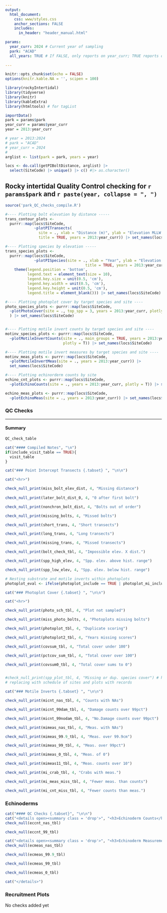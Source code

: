 ```yaml
---
output:
  html_document:
    css: www/styles.css
    anchor_sections: FALSE
    includes:
      in_header: "header_manual.html"

params:
  year_curr: 2024 # Current year of sampling
  park: "ACAD"
  all_years: TRUE # If FALSE, only reports on year_curr; TRUE reports on all years
  
---
```

```r
knitr::opts_chunk$set(echo = FALSE)
options(knitr.kable.NA = '', scipen = 100)
```

```r
library(rockyIntertidal)
library(tidyverse)
library(knitr)
library(kableExtra)
library(htmltools) # for tagList

importData()
park = params$park
year_curr = params$year_curr
year = 2013:year_curr

# year = 2013:2024
# park = "ACAD"
# year_curr = 2024
# 
arglist <- list(park = park, years = year)

locs <- do.call(getPIBoltDistance, arglist) |>
  select(SiteCode) |> unique() |> c() #|> as.character()
```

Rocky intertidal Quality Control checking for `r params$park` and `r paste(year, collapse = ", ")` {.tabset .tabset-pills}
---

```r
source('park_QC_checks_compile.R')
```

```r
#---- Plotting bolt elevation by distance -----
trans_contour_plots <- 
  purrr::map(locs$SiteCode, 
             ~plotPITransects(
               site = ., xlab = "Distance (m)", ylab = "Elevation MLLW (m)", 
               title = TRUE, years = 2013:year_curr)) |> set_names(locs$SiteCode)

#---- Plotting species by elevation -----
trans_species_plots <- 
  purrr::map(locs$SiteCode,
             ~plotPISpecies(site = ., xlab = "Year", ylab = "Elevation MLLW (m)", 
                                    title = TRUE, years = 2013:year_curr, facet = T) +
    theme(legend.position = 'bottom',
          legend.text = element_text(size = 10),
          legend.key.size = unit(0.5, 'cm'),
          legend.key.width = unit(0.5, 'cm'),
          legend.key.height = unit(0.5, 'cm'),
          legend.title = element_blank())) |> set_names(locs$SiteCode)

#---- Plotting photoplot cover by target species and site ----
photo_species_plots <- purrr::map(locs$SiteCode,
  ~plotPhotoCover(site = ., top_spp = 3, years = 2013:year_curr, plotly = T)                                
  ) |> set_names(locs$SiteCode)


#---- Plotting motile invert counts by target species and site ----
motinv_species_plots <- purrr::map(locs$SiteCode,
  ~plotMotileInvertCounts(site = ., main_groups = TRUE, years = 2013:year_curr, 
                          plotly = T)) |> set_names(locs$SiteCode)

#---- Plotting motile invert measures by target species and site ----
motinv_meas_plots <- purrr::map(locs$SiteCode,
  ~plotMotileInvertMeas(site = ., years = 2013:year_curr)) |> 
  set_names(locs$SiteCode)

#---- Plotting echinorderm counts by site
echino_cnt_plots <- purrr::map(locs$SiteCode,
  ~plotEchinoCounts(site = ., years = 2013:year_curr, plotly = T)) |> set_names(locs$SiteCode)

echino_meas_plots <- purrr::map(locs$SiteCode,
  ~plotEchinoMeas(site = ., years = 2013:year_curr)) |> set_names(locs$SiteCode)

```

### QC Checks {.tabset}

<hr>

#### Summary {.tabset}
```r
QC_check_table
```

```r
cat("#### Compiled Notes", "\n")
if(include_visit_table == TRUE){
  visit_table
}
```

```r
cat("### Point Intercept Transects {.tabset} ", "\n\n")

cat("<hr>")

check_null_print(miss_bolt_elev_dist, 4, "Missing distance")
  
check_null_print(later_bolt_dist_0, 4, "0 after first bolt")

check_null_print(nonchron_bolt_dist, 4, "Bolts out of order")

check_null_print(missing_bolts, 4, "Missed bolts")

check_null_print(short_trans, 4, "Short transects")

check_null_print(long_trans, 4, "Long transects")

check_null_print(missing_trans, 4, "Missed transects")

check_null_print(bolt_check_tbl, 4, "Impossible elev. X dist.")

check_null_print(spp_high_elev, 4, "Spp. elev. above hist. range")

check_null_print(spp_low_elev, 4, "Spp. elev. below hist. range")
```


```r
# Nesting substrate and motile inverts within photoplots
photoplot_eval <- ifelse(photoplot_include == TRUE | photoplot_mi_include == TRUE, TRUE, FALSE)
```

```r
cat("### Photoplot Cover {.tabset} ", "\n\n")

cat("<hr>")

check_null_print(photo_sch_tbl, 4, "Plot not sampled")

check_null_print(miss_photo_bolts, 4, "Photoplots missing bolts")

check_null_print(photoplot_tbl, 4, "Duplicate scoring")

check_null_print(photoplot2_tbl, 4, "Years missing scores")

check_null_print(covsum_tbl, 4, "Total cover under 100")

check_null_print(pctcov_sum_tbl, 4, "Total cover over 100")

check_null_print(covsum0_tbl, 4, "Total cover sums to 0")


#check_null_print(spp_plot_tbl, 4, "Missing or dup. species cover") # hard to make sense of this one; 
# replacing with schedule of sites and plots with records

```

```r
cat("### Motile Inverts {.tabset} ", "\n\n")

check_null_print(micnt_nas_tbl, 4, "Counts with NAs")

check_null_print(micnt_99dam_tbl, 4, "Damage counts over 99pct")

check_null_print(micnt_99nodam_tbl, 4, "No.Damage counts over 99pct")

check_null_print(mimeas_nas_tbl, 4, "Meas. with NAs")

check_null_print(mimeas_99.9_tbl, 4, "Meas. over 99.9cm")

check_null_print(mimeas_99_tbl, 4, "Meas. over 99pct")

check_null_print(mimeas_0_tbl, 4, "Meas. of 0")

check_null_print(mimeas11_tbl, 4, "Meas. counts over 10")

check_null_print(mi_crab_tbl, 4, "Crabs with meas.")

check_null_print(mi_meas_miss_tbl, 4, "Fewer meas. than counts")

check_null_print(mi_cnt_miss_tbl, 4, "Fewer counts than meas.")

```

### Echinoderms {.tabset}
```r
cat("#### QC Checks {.tabset}", "\n\n")
cat("<details open><summary class = 'drop'>", "<h3>Echinoderm Counts</h3>", "</summary>")
check_null(eccnt_nas_tbl)

check_null(eccnt_99_tbl)

cat("<details open><summary class = 'drop'>", "<h3>Echinoderm Measurements</h3>", "</summary>")
check_null(ecmeas_nas_tbl)

check_null(ecmeas_99.9_tbl)

check_null(ecmeas_99_tbl)

check_null(ecmeas_0_tbl)

cat("</details>")

```


### Recruitment Plots

No checks added yet



